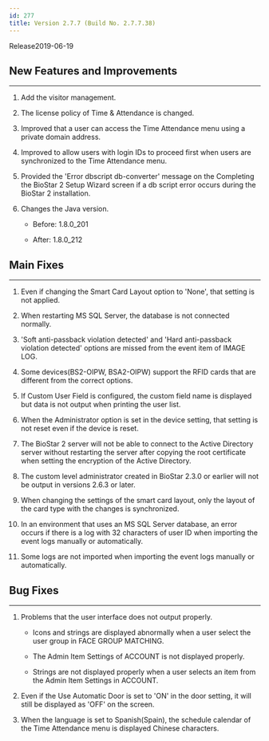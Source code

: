 ```yaml
---
id: 277
title: Version 2.7.7 (Build No. 2.7.7.38)
---
```


Release<Separator/>2019-06-19

## New Features and Improvements

---

1. Add the visitor management.

1. The license policy of Time & Attendance is changed.

1. Improved that a user can access the Time Attendance menu using a private domain address.

1. Improved to allow users with login IDs to proceed first when users are synchronized to the Time Attendance menu.

1. Provided the 'Error dbscript db-converter' message on the Completing the BioStar 2 Setup Wizard screen if a db script error occurs during the BioStar 2 installation.

1. Changes the Java version.

    * Before: 1.8.0_201

    * After: 1.8.0_212

## Main Fixes

---

1. Even if changing the Smart Card Layout option to 'None', that setting is not applied.

1. When restarting MS SQL Server, the database is not connected normally.

1. 'Soft anti-passback violation detected' and 'Hard anti-passback violation detected' options are missed from the event item of IMAGE LOG.

1. Some devices(BS2-OIPW, BSA2-OIPW) support the RFID cards that are different from the correct options.

1. If Custom User Field is configured, the custom field name is displayed but data is not output when printing the user list.

1. When the Administrator option is set in the device setting, that setting is not reset even if the device is reset.

1. The BioStar 2 server will not be able to connect to the Active Directory server without restarting the server after copying the root certificate when setting the encryption of the Active Directory.

1. The custom level administrator created in BioStar 2.3.0 or earlier will not be output in versions 2.6.3 or later.

1. When changing the settings of the smart card layout, only the layout of the card type with the changes is synchronized.

1. In an environment that uses an MS SQL Server database, an error occurs if there is a log with 32 characters of user ID when importing the event logs manually or automatically.

1. Some logs are not imported when importing the event logs manually or automatically.

## Bug Fixes

---

1. Problems that the user interface does not output properly.

    * Icons and strings are displayed abnormally when a user select the user group in FACE GROUP MATCHING.

    * The Admin Item Settings of ACCOUNT is not displayed properly.

    * Strings are not displayed properly when a user selects an item from the Admin Item Settings in ACCOUNT.

1. Even if the Use Automatic Door is set to 'ON' in the door setting, it will still be displayed as 'OFF' on the screen.

1. When the language is set to Spanish(Spain), the schedule calendar of the Time Attendance menu is displayed Chinese characters.